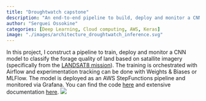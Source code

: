 ```yaml
---
title: "Droughtwatch capstone"
description: "An end-to-end pipeline to build, deploy and monitor a CNN model predicting forage  quality of land from satallite data"
author: "Serguei Ossokine"
categories: [Deep Learning, Cloud computing, AWS, Keras]
image: "./images/architecture_droughtwatch_inference.svg"
---
```


In this project, I construct a pipeline to train, deploy and monitor a CNN model to classify the forage quality of land based on satallite imagery (specifically from the [LANDSAT8 mission](https://www.usgs.gov/landsat-missions/landsat-8)). The training is orchestrated with Airflow and experimentation tracking can be done with Weights & Biases or MLFlow. The model is deployed as an AWS StepFunctions pipeline and monitored via Grafana. You can find the code [here](https://github.com/SergeiOssokine/droughtwatch_capstone) and extensive documentation [here](https://sergeiossokine.github.io/droughtwatch_capstone/).
![](./images/architecture_droughtwatch_inference.svg)